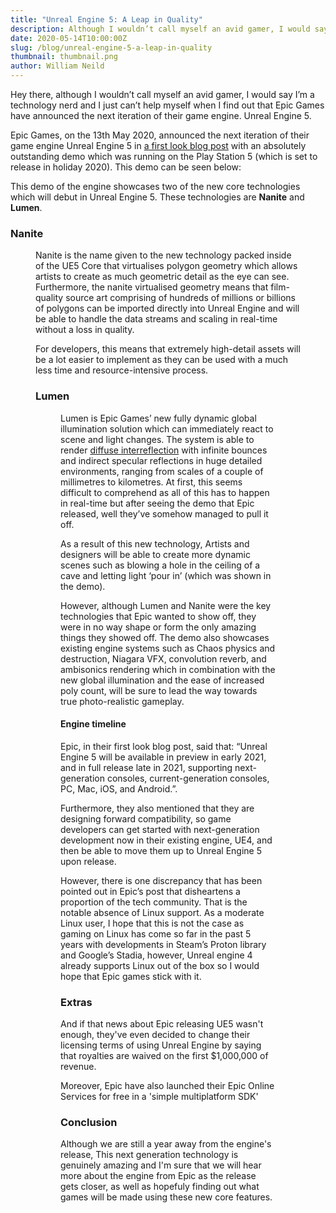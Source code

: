 ```yaml
---
title: "Unreal Engine 5: A Leap in Quality"
description: Although I wouldn’t call myself an avid gamer, I would say I’m a technology nerd and I just can’t help myself when I find out that Epic Games have announced the next iteration of their game engine. Unreal Engine 5.
date: 2020-05-14T10:00:00Z
slug: /blog/unreal-engine-5-a-leap-in-quality
thumbnail: thumbnail.png
author: William Neild
---
```


Hey there, although I wouldn’t call myself an avid gamer, I would say I’m a technology nerd and I just can’t help
myself when I find out that Epic Games have announced the next iteration of their game engine. Unreal Engine 5.

Epic Games, on the 13th May 2020, announced the next iteration of their game engine Unreal Engine 5 in
[a first look blog post](https://www.unrealengine.com/en-US/blog/a-first-look-at-unreal-engine-5) with an absolutely
outstanding demo which was running on the Play Station 5 (which is set to release in holiday 2020). This demo can be
seen below:

<YouTube videoId="qC5KtatMcUw" />

This demo of the engine showcases two of the new core technologies which will debut in Unreal Engine 5. These
technologies are **Nanite** and **Lumen**.

### Nanite

<Figure
    image="nanite-demo.jpg"
    caption="Wow, such poly"
    attr="Epic Games: A first look at Unreal Engine 5"
    attrLink="https://www.unrealengine.com/en-US/blog/a-first-look-at-unreal-engine-5"
/>

Nanite is the name given to the new technology packed inside of the UE5 Core that virtualises polygon geometry which
allows artists to create as much geometric detail as the eye can see. Furthermore, the nanite virtualised geometry
means that film-quality source art comprising of hundreds of millions or billions of polygons can be imported directly
into Unreal Engine and will be able to handle the data streams and scaling in real-time without a loss in quality.

For developers, this means that extremely high-detail assets will be a lot easier to implement as they can be used with
a much less time and resource-intensive process.

### Lumen

<Figure
    image="lumen-demo.jpg"
    caption="Let there be light"
    attr="Epic Games: A first look at Unreal Engine 5"
    attrLink="https://www.unrealengine.com/en-US/blog/a-first-look-at-unreal-engine-5"
/>

Lumen is Epic Games’ new fully dynamic global illumination solution which can immediately react to scene and light
changes. The system is able to render
[diffuse interreflection](https://en.wikipedia.org/wiki/Diffuse_reflection#Interreflection) with infinite bounces and
indirect specular reflections in huge detailed environments, ranging from scales of a couple of millimetres to
kilometres. At first, this seems difficult to comprehend as all of this has to happen in real-time but after seeing the
demo that Epic released, well they’ve somehow managed to pull it off.

As a result of this new technology, Artists and designers will be able to create more dynamic scenes such as blowing a
hole in the ceiling of a cave and letting light ‘pour in’ (which was shown in the demo).

However, although Lumen and Nanite were the key technologies that Epic wanted to show off, they were in no way shape or
form the only amazing things they showed off. The demo also showcases existing engine systems such as Chaos physics and
destruction, Niagara VFX, convolution reverb, and ambisonics rendering which in combination with the new global
illumination and the ease of increased poly count, will be sure to lead the way towards true photo-realistic gameplay.

#### Engine timeline

Epic, in their first look blog post, said that: “Unreal Engine 5 will be available in preview in early 2021, and in
full release late in 2021, supporting next-generation consoles, current-generation consoles, PC, Mac, iOS, and
Android.”.

Furthermore, they also mentioned that they are designing forward compatibility, so game developers can get started with
next-generation development now in their existing engine, UE4, and then be able to move them up to Unreal Engine 5 upon
release.

However, there is one discrepancy that has been pointed out in Epic’s post that disheartens a proportion of the tech
community. That is the notable absence of Linux support. As a moderate Linux user, I hope that this is not the case as
gaming on Linux has come so far in the past 5 years with developments in Steam’s Proton library and Google’s Stadia,
however, Unreal engine 4 already supports Linux out of the box so I would hope that Epic games stick with it.

### Extras

<!-- Due to prettier always deciding to add a / infront of all '$' signs and mdx isn't handling them properly -->
<!-- prettier-ignore-start -->
And if that news about Epic releasing UE5 wasn't enough, they've even decided to change their licensing terms of using
Unreal Engine by saying that royalties are waived on the first $1,000,000 of revenue.
<!-- prettier-ignore-end -->

Moreover, Epic have also launched their Epic Online Services for free in a 'simple multiplatform SDK'

### Conclusion

Although we are still a year away from the engine's release, This next generation technology is genuinely amazing and
I'm sure that we will hear more about the engine from Epic as the release gets closer, as well as hopefuly finding out
what games will be made using these new core features.
